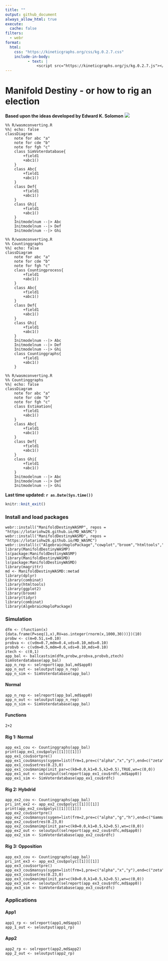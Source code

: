 ```yaml
---
title: ""
output: github_document
always_allow_html: true
execute: 
  cache: false
filters:
  - webr
format: 
  html:
    css: "https://kineticgraphs.org/css/kg.0.2.7.css"
    include-in-body:
          - text: |
              <script src="https://kineticgraphs.org/js/kg.0.2.7.js"></script>
---
```


# Manifold Destiny - or how to rig an election
**Based upon the ideas developed by Edward K. Solomon**
![](pngs/md.png)

```mermaid
%% R/wasmconverting.R
%%| echo: false
classDiagram
    note for abc "a"
    note for cde "b"
    note for fgh "c"
    class SimVoterdatabase{
        +field1
        +abc1()
    }
    class Abc{
        +field1
        +abc1()
    }
    class Def{
        +field1
        +abc1()
    }
    class Ghi{
        +field1
        +abc1()
    }
    Initmodelnum --|> Abc
    Initmodelnum --|> Def
    Initmodelnum --|> Ghi
```

```mermaid
%% R/wasmconverting.R
%% Countinggraphs 
%%| echo: false
classDiagram
    note for abc "a"
    note for cde "b"
    note for fgh "c"
    class Countingprocess{
        +field1
        +abc1()
    }
    class Abc{
        +field1
        +abc1()
    }
    class Def{
        +field1
        +abc1()
    }
    class Ghi{
        +field1
        +abc1()
    }
    Initmodelnum --|> Abc
    Initmodelnum --|> Def
    Initmodelnum --|> Ghi
    class Countinggraphs{
        +field1
        +abc1()
    }
```

```mermaid
%% R/wasmconverting.R
%% Countinggraphs 
%%| echo: false
classDiagram
    note for abc "a"
    note for cde "b"
    note for fgh "c"
    class Estimation{
        +field1
        +abc1()
    }
    class Abc{
        +field1
        +abc1()
    }
    class Def{
        +field1
        +abc1()
    }
    class Ghi{
        +field1
        +abc1()
    }
    Initmodelnum --|> Abc
    Initmodelnum --|> Def
    Initmodelnum --|> Ghi
```

**Last time updated: `r as.Date(Sys.time())`**

```r
knitr::knit_exit()
```


### Install and load packages
```webr-r
webr::install("ManifoldDestinyWASMP", repos = "https://lotariohw26.github.io/MD_WASMC")
webr::install("ManifoldDestinyWASMD", repos = "https://lotariohw26.github.io/MD_WASMC")
webr::install(c("AlgebraicHaploPackage","cowplot","broom","htmltools","combinat","DT","dplyr","purrr","magrittr","data.table","tidyr","plotly"))
library(ManifoldDestinyWASMP)
ls(package:ManifoldDestinyWASMP)
library(ManifoldDestinyWASMD)
ls(package:ManifoldDestinyWASMD)
library(magrittr)
md <- ManifoldDestinyWASMD::metad
library(dplyr)
library(combinat)
library(htmltools)
library(ggplot2)
library(broom)
library(tidyr)
library(combinat)
library(AlgebraicHaploPackage)
```

### Simulation
```webr-r
dfm <- (function(x){data.frame(P=seq(1,x),RV=as.integer(rnorm(x,1000,30)))})(10)
probw <- c(m=0.51,s=0.10)
probva <- c(vdm=0.7,mdm=0.4,vds=0.10,mds=0.10)
probvb <- c(vdm=0.5,mdm=0.6,vds=0.10,mds=0.10)
ztech <- c(0,1)	
app_bal <- ballcastsim(dfm,probw,probva,probvb,ztech)
SimVoterdatabase(app_bal)
app_n_rep <- selreport(app_bal,md$app0)
app_n_out <- seloutput(app_n_rep)
app_n_sim <- SimVoterdatabase(app_bal)
```

#### Normal
```webr-r
app_n_rep <- selreport(app_bal,md$app0)
app_n_out <- seloutput(app_n_rep)
app_n_sim <- SimVoterdatabase(app_bal)
```

#### Functions
```webr-r
2+2
```

#### Rig 1: Normal
```webr-r
app_ex1_cou <- Countinggraphs(app_bal)
print(app_ex1_cou$polyc[[1]][[1]])
app_ex1_cou$sortpre()
app_ex1_cou$mansys(sygen=list(frm=1,pre=c("alpha","x","y"),end=c("zeta","lamda"),me=c(plnr=1,rot=0)))
app_ex1_cou$setres(0.23,0)
app_ex1_cou$manimp(init_par=c(k0=0.0,k1=0.5,k2=0.5),TRUE,wn=c(0,0))
app_ex1_out <- seloutput(selreport(app_ex1_cou$rdfc,md$app0))
app_ex1_sim <- SimVoterdatabase(app_ex1_cou$rdfc)
```

#### Rig 2: Hybdrid
```webr-r
app_ex2_cou <- Countinggraphs(app_bal)
pri_int_ex2 <- app_ex2_cou$polyc[[1]][[1]]
print(app_ex2_cou$polyc[[1]][[1]])
app_ex2_cou$sortpre()
app_ex2_cou$mansys(sygen=list(frm=2,pre=c("alpha","g","h"),end=c("Gamma","Omega"),FALSE,me=c(plnr=1,rot=0)))
app_ex2_cou$setres(0.23,0)
app_ex2_cou$manimp(init_par=c(k0=0.0,k1=0.5,k2=0.5),wn=c(0,0))
app_ex2_out <- seloutput(selreport(app_ex2_cou$rdfc,md$app0))
app_ex2_sim <- SimVoterdatabase(app_ex2_cou$rdfc)
```

#### Rig 3: Opposition
```webr-r
app_ex3_cou <- Countinggraphs(app_bal)
pri_int_ex3 <- app_ex3_cou$polyc[[1]][[1]]
app_ex3_cou$sortpre()
app_ex3_cou$mansys(sygen=list(frm=1,pre=c("alpha","x","y"),end=c("zeta","lamda"),me=c(plnr=1,rot=0)))
app_ex3_cou$setres(0.23,0)
app_ex3_cou$manimp(init_par=c(k0=0.0,k1=0.5,k2=0.5),wn=c(0,0))
app_ex3_out <- seloutput(selreport(app_ex3_cou$rdfc,md$app0))
app_ex3_sim <- SimVoterdatabase(app_ex3_cou$rdfc)
```

### Applications

#### App1
```webr-r
app1_rp <- selreport(app1,md$app1)
app_1_out <- seloutput(app1_rp)
```

#### App2
```webr-r
app2_rp <- selreport(app2,md$app2)
app_2_out <- seloutput(app2_rp)
```

